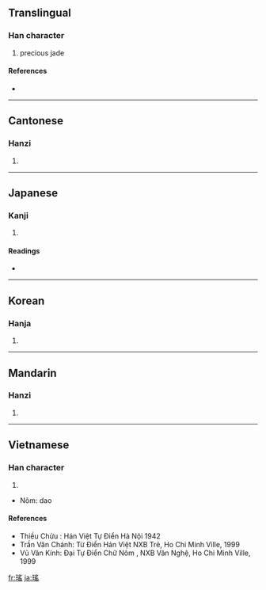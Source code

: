 {{also|瑶}}
==Translingual==

===Han character===
{{Han char|rn=96|rad=玉|as=10|sn=14|four=1717<sub>2</sub>|canj=一土月人山 (MGBOU)}}

# precious jade

====References====
* {{Han ref|kx=0739.010|dj=1149.080|hdz=21132.031|uh=7464|ud=29796}}

----

==Cantonese==

===Hanzi===
{{yue-hanzi|jyut=|y=yiu4|sim=瑶}}

# {{defn|Cantonese}}

----

==Japanese==

===Kanji===
{{ja-kanji|grade=|rs=玉10}}

# {{defn|Japanese}}

====Readings====
* {{ja-readings|on=[[よう]] (yō)|kun=[[たま]] (tama)}}

----

==Korean==

===Hanja===
{{ko-hanja|hangeul=요|eumhun=|rv=yo|mr=yo|y=yo}}

# {{defn|Korean}}

----

==Mandarin==

===Hanzi===
{{cmn-hanzi|sim=瑶|pin=[[yáo]] ([[yao2]])|wg=yao<sup>2</sup>}}

# {{defn|Mandarin}}

----

==Vietnamese==

===Han character===
{{vi-hantu|dao}}

# {{defn|Vietnamese}}

* Nôm: dao

====References====
* Thiều Chửu : Hán Việt Tự Điển  Hà Nội 1942
* Trần Văn Chánh: Từ Điển Hán Việt NXB Trẻ, Ho Chi Minh Ville, 1999
* Vũ Văn Kính: Đại Tự Điển Chữ Nôm , NXB Văn Nghệ, Ho Chi Minh Ville, 1999

[[fr:瑤]]
[[ja:瑤]]